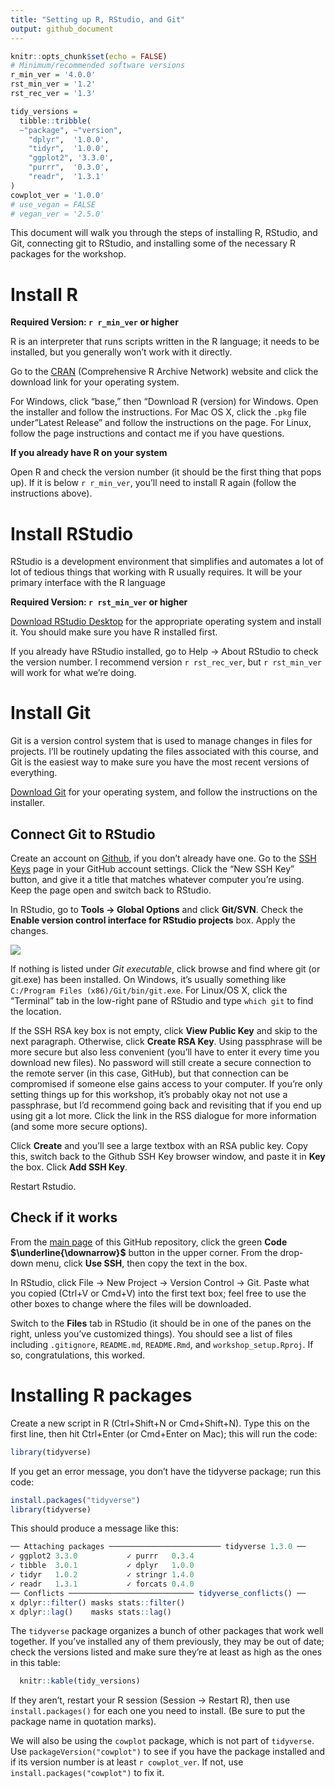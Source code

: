 ```yaml
---
title: "Setting up R, RStudio, and Git"
output: github_document
---
```


```r
knitr::opts_chunk$set(echo = FALSE)
# Minimum/recommended software versions
r_min_ver = '4.0.0'
rst_min_ver = '1.2'
rst_rec_ver = '1.3'

tidy_versions = 
  tibble::tribble(
  ~"package", ~"version",
    "dplyr",  '1.0.0',
    "tidyr",  '1.0.0',
    "ggplot2", '3.3.0',
    "purrr",  '0.3.0',
    "readr",  '1.3.1'
)
cowplot_ver = '1.0.0'
# use_vegan = FALSE
# vegan_ver = '2.5.0'

```

This document will walk you through the steps of installing R, RStudio, and Git, connecting git to RStudio, and installing some of the necessary R packages for the workshop.  

# Install R

**Required Version: `r r_min_ver` or higher**

R is an interpreter that runs scripts written in the R language; it needs to be installed, but you generally won't work with it directly.

Go to the [CRAN](https://cran.r-project.org/) (Comprehensive R Archive Network) website and click the download link for your operating system. 

For Windows, click "base," then "Download R (version) for Windows. Open the installer and follow the instructions. For Mac OS X, click the `.pkg` file under "Latest Release" and follow the instructions on the page.  For Linux, follow the page instructions and contact me if you have questions.

**If you already have R on your system**

Open R and check the version number (it should be the first thing that pops up).  If it is below `r r_min_ver`, you'll need to install R again (follow the instructions above).  

# Install RStudio

RStudio is a development environment that simplifies and automates a lot of lot of tedious things that working with R usually requires.  It will be your primary interface with the R language

**Required Version: `r rst_min_ver` or higher**

[Download RStudio Desktop](https://rstudio.com/products/rstudio/download/#download) for the appropriate operating system and install it.  You should make sure you have R installed first.  

If you already have RStudio installed, go to Help -> About RStudio to check the version number.  I recommend version `r rst_rec_ver`, but `r rst_min_ver` will work for what we're doing.

# Install Git

Git is a version control system that is used to manage changes in files for projects.  I'll be routinely updating the files associated with this course, and Git is the easiest way to make sure you have the most recent versions of everything.

[Download Git](https://git-scm.com/downloads) for your operating system, and follow the instructions on the installer.

## Connect Git to RStudio

Create an account on [Github](https://github.com/join), if you don't already have one. Go to the [SSH Keys](https://github.com/settings/keys) page in your GitHub account settings. Click the "New SSH Key" button, and give it a title that matches whatever computer you're using.  Keep the page open and switch back to RStudio.

In RStudio, go to **Tools -> Global Options** and click **Git/SVN**.  Check the **Enable  version control interface for RStudio projects** box. Apply the changes.  

![](https://www.geo.uzh.ch/microsite/reproducible_research/post/rr-rstudio-git/img/RStudio-setup-git.png)

If nothing is listed under *Git executable*, click browse and find where git (or git.exe) has been installed. On Windows, it's usually something like `C:/Program Files (x86)/Git/bin/git.exe`.  For Linux/OS X, click the "Terminal" tab in the low-right pane of RStudio and type `which git` to find the location.  

If the SSH RSA key box is not empty, click **View Public Key** and skip to the next paragraph.  Otherwise, click **Create RSA Key**. Using passphrase will be more secure but also less convenient (you'll have to enter it every time you download new files). No password will still create a secure connection to the remote server (in this case, GitHub), but that connection can be compromised if someone else gains access to your computer.  If you're only setting things up for this workshop, it's probably okay not not use a passphrase, but I'd recommend going back and revisiting that if you end up using git a lot more. Click the link in the RSS dialogue for more information (and some more secure options).

Click **Create** and you'll see a large textbox with an RSA public key.  Copy this, switch back to the Github SSH Key browser window, and paste it in **Key** the box.  Click **Add SSH Key**.

Restart Rstudio.

## Check if it works

From the [main page](https://github.com/Christopher-Peterson/R-workshop-setup) of this GitHub repository, click the green **Code $\underline{\downarrow}$** button in the upper corner.  From the drop-down menu, click **Use SSH**, then copy the text in the box.  

In RStudio, click File -> New Project -> Version Control -> Git.  Paste what you copied (Ctrl+V or Cmd+V) into the first text box; feel free to use the other boxes to change where the files will be downloaded. 

Switch to the **Files** tab in RStudio (it should be in one of the panes on the right, unless you've customized things).  You should see a list of files including `.gitignore`, `README.md`, `README.Rmd`, and `workshop_setup.Rproj`.  If so, congratulations, this worked.

# Installing R packages

Create a new script in R (Ctrl+Shift+N or Cmd+Shift+N).  Type this on the first line, then hit Ctrl+Enter (or Cmd+Enter on Mac); this will run the code:

```r
library(tidyverse)
```

If you get an error message, you don't have the tidyverse package; run this code:

```r
install.packages("tidyverse")
library(tidyverse)
```

This should produce a message like this:

```r
── Attaching packages ───────────────────────── tidyverse 1.3.0 ──
✓ ggplot2 3.3.0           ✓ purrr   0.3.4      
✓ tibble  3.0.1           ✓ dplyr   1.0.0
✓ tidyr   1.0.2           ✓ stringr 1.4.0      
✓ readr   1.3.1           ✓ forcats 0.4.0      
── Conflicts ──────────────────────────── tidyverse_conflicts() ──
x dplyr::filter() masks stats::filter()
x dplyr::lag()    masks stats::lag()
```

The `tidyverse` package organizes a bunch of other packages that work well together. If you've installed any of them previously, they may be out of date; check the versions listed and make sure they're at least as high as the ones in this table:


```r
  knitr::kable(tidy_versions)
```

If they aren't, restart your R session (Session -> Restart R), then use `install.packages()` for each one you need to install. (Be sure to put the package name in quotation marks).  

We will also be using the `cowplot` package, which is not part of `tidyverse`.  Use `packageVersion("cowplot")` to see if you have the package installed and if its version number is at least `r cowplot_ver`.  If not, use `install.packages("cowplot")` to fix it.

